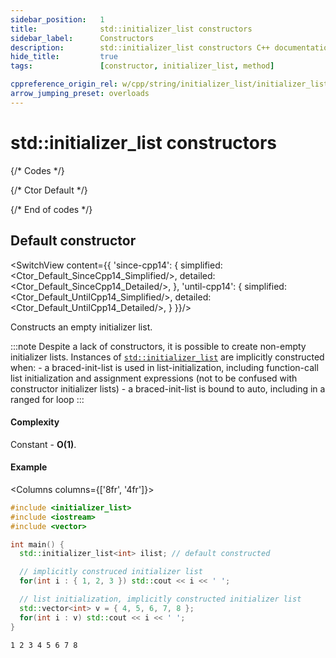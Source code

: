 ```yaml
---
sidebar_position:	1
title:				std::initializer_list constructors
sidebar_label:		Constructors
description:		std::initializer_list constructors C++ documentation
hide_title:			true
tags:				[constructor, initializer_list, method]

cppreference_origin_rel: w/cpp/string/initializer_list/initializer_list
arrow_jumping_preset: overloads
---
```


# std::initializer_list constructors


{/* Codes */}


{/* Ctor Default */}


{/* End of codes */}

<!-------------------------------------------------------------------------------------->

## Default constructor

<SwitchView content={{
	'since-cpp14': {
		simplified:	<Ctor_Default_SinceCpp14_Simplified/>,
		detailed:	<Ctor_Default_SinceCpp14_Detailed/>,
	},
	'until-cpp14': {
		simplified:	<Ctor_Default_UntilCpp14_Simplified/>,
		detailed:	<Ctor_Default_UntilCpp14_Detailed/>,
	}
}}/>

Constructs an empty initializer list.

:::note
Despite a lack of constructors, it is possible to create non-empty initializer lists. Instances of [`std::initializer_list`](../initializer_list) are implicitly constructed when:
	- a braced-init-list is used in list-initialization, including function-call list initialization and assignment expressions (not to be confused with constructor initializer lists)
	- a braced-init-list is bound to auto, including in a ranged for loop
:::

#### Complexity

Constant - **O(1)**.

#### Example

<Columns columns={['8fr', '4fr']}>
<div>

```cpp
#include <initializer_list>
#include <iostream>
#include <vector>

int main() {
  std::initializer_list<int> ilist; // default constructed

  // implicitly construced initializer list
  for(int i : { 1, 2, 3 }) std::cout << i << ' ';

  // list initialization, implicitly constructed initializer list
  std::vector<int> v = { 4, 5, 6, 7, 8 };
  for(int i : v) std::cout << i << ' ';
}
```

</div>
<div>

```plaintext title="Result"
1 2 3 4 5 6 7 8
```

</div>
</Columns>
